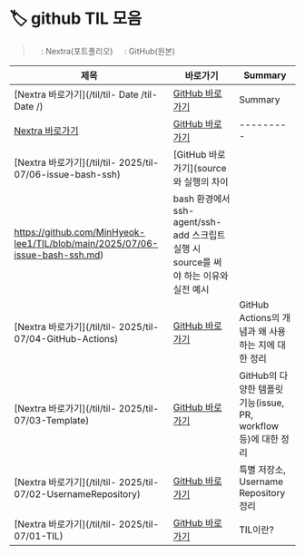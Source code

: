 # 🏷️ github TIL 모음

> <img src="/vercel.png" width="16" style="vertical-align:middle" />: Nextra(포트폴리오)  <img src="/github.png" width="16" style="vertical-align:middle" />: GitHub(원본)

| 제목 | 바로가기 | Summary |
|------|----------|---------|
| [Nextra 바로가기](/til/til- Date /til- Date /) | [GitHub 바로가기]() | Summary |
| [Nextra 바로가기](/til/til-/til-/) | [GitHub 바로가기]() | --------- |
| [Nextra 바로가기](/til/til- 2025/til-07/06-issue-bash-ssh) | [GitHub 바로가기](source와 실행의 차이
https://github.com/MinHyeok-lee1/TIL/blob/main/2025/07/06-issue-bash-ssh.md) | bash 환경에서 ssh-agent/ssh-add 스크립트 실행 시 source를 써야 하는 이유와 실전 예시 |
| [Nextra 바로가기](/til/til- 2025/til-07/04-GitHub-Actions) | [GitHub 바로가기](https://github.com/MinHyeok-lee1/TIL/blob/main/2025/07/04-GitHub-Actions.md) | GitHub Actions의 개념과 왜 사용하는 지에 대한 정리 |
| [Nextra 바로가기](/til/til- 2025/til-07/03-Template) | [GitHub 바로가기](https://github.com/MinHyeok-lee1/TIL/blob/main/2025/07/03-Template.md) | GitHub의 다양한 템플릿 기능(issue, PR, workflow 등)에 대한 정리 |
| [Nextra 바로가기](/til/til- 2025/til-07/02-UsernameRepository) | [GitHub 바로가기](https://github.com/MinHyeok-lee1/TIL/blob/main/2025/07/02-UsernameRepository.md) | 특별 저장소, Username Repository 정리 |
| [Nextra 바로가기](/til/til- 2025/til-07/01-TIL) | [GitHub 바로가기](https://github.com/MinHyeok-lee1/TIL/blob/main/2025/07/01-TIL.md) | TIL이란? |
